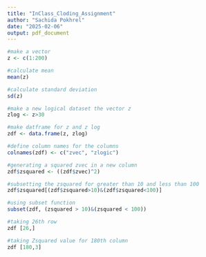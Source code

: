 ```yaml
---
title: "InClass_Cloding_Assignment"
author: "Sachida Pokhrel"
date: "2025-02-06"
output: pdf_document
---
```


```r
#make a vector 
z <- c(1:200) 

#calculate mean 
mean(z)

#calculate standard deviation
sd(z)

#make a new logical dataset the vector z
zlog <- z>30

#make datframe for z and z log
zdf <- data.frame(z, zlog)

#define column names for the columns
colnames(zdf) <- c("zvec", "zlogic")

#generating a squared zvec in a new column
zdf$zsquared <- ((zdf$zvec)^2)

#subsetting the zsquared for greater than 10 and less than 100
zdf$zsquared[(zdf$zsquared>10)&(zdf$zsquared<100)]

#using subset function
subset(zdf, (zsquared > 10)&(zsquared < 100))

#taking 26th row
zdf [26,]

#taking Zsquared value for 180th column
zdf [180,3]

```


